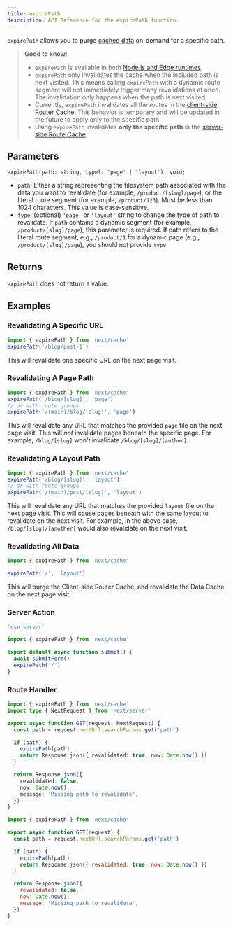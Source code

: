 ```yaml
---
title: expirePath
description: API Reference for the expirePath function.
---
```


`expirePath` allows you to purge [cached data](/docs/app/building-your-application/caching) on-demand for a specific path.

> **Good to know**:
>
> - `expirePath` is available in both [Node.js and Edge runtimes](/docs/app/building-your-application/rendering/edge-and-nodejs-runtimes).
> - `expirePath` only invalidates the cache when the included path is next visited. This means calling `expirePath` with a dynamic route segment will not immediately trigger many revalidations at once. The invalidation only happens when the path is next visited.
> - Currently, `expirePath` invalidates all the routes in the [client-side Router Cache](/docs/app/building-your-application/caching#client-side-router-cache). This behavior is temporary and will be updated in the future to apply only to the specific path.
> - Using `expirePath` invalidates **only the specific path** in the [server-side Route Cache](/docs/app/building-your-application/caching#full-route-cache).

## Parameters

```tsx
expirePath(path: string, type?: 'page' | 'layout'): void;
```

- `path`: Either a string representing the filesystem path associated with the data you want to revalidate (for example, `/product/[slug]/page`), or the literal route segment (for example, `/product/123`). Must be less than 1024 characters. This value is case-sensitive.
- `type`: (optional) `'page'` or `'layout'` string to change the type of path to revalidate. If `path` contains a dynamic segment (for example, `/product/[slug]/page`), this parameter is required. If path refers to the literal route segment, e.g., `/product/1` for a dynamic page (e.g., `/product/[slug]/page`), you should not provide `type`.

## Returns

`expirePath` does not return a value.

## Examples

### Revalidating A Specific URL

```ts
import { expirePath } from 'next/cache'
expirePath('/blog/post-1')
```

This will revalidate one specific URL on the next page visit.

### Revalidating A Page Path

```ts
import { expirePath } from 'next/cache'
expirePath('/blog/[slug]', 'page')
// or with route groups
expirePath('/(main)/blog/[slug]', 'page')
```

This will revalidate any URL that matches the provided `page` file on the next page visit. This will _not_ invalidate pages beneath the specific page. For example, `/blog/[slug]` won't invalidate `/blog/[slug]/[author]`.

### Revalidating A Layout Path

```ts
import { expirePath } from 'next/cache'
expirePath('/blog/[slug]', 'layout')
// or with route groups
expirePath('/(main)/post/[slug]', 'layout')
```

This will revalidate any URL that matches the provided `layout` file on the next page visit. This will cause pages beneath with the same layout to revalidate on the next visit. For example, in the above case, `/blog/[slug]/[another]` would also revalidate on the next visit.

### Revalidating All Data

```ts
import { expirePath } from 'next/cache'

expirePath('/', 'layout')
```

This will purge the Client-side Router Cache, and revalidate the Data Cache on the next page visit.

### Server Action

```ts filename="app/actions.ts" switcher
'use server'

import { expirePath } from 'next/cache'

export default async function submit() {
  await submitForm()
  expirePath('/')
}
```

### Route Handler

```ts filename="app/api/revalidate/route.ts" switcher
import { expirePath } from 'next/cache'
import type { NextRequest } from 'next/server'

export async function GET(request: NextRequest) {
  const path = request.nextUrl.searchParams.get('path')

  if (path) {
    expirePath(path)
    return Response.json({ revalidated: true, now: Date.now() })
  }

  return Response.json({
    revalidated: false,
    now: Date.now(),
    message: 'Missing path to revalidate',
  })
}
```

```js filename="app/api/revalidate/route.js" switcher
import { expirePath } from 'next/cache'

export async function GET(request) {
  const path = request.nextUrl.searchParams.get('path')

  if (path) {
    expirePath(path)
    return Response.json({ revalidated: true, now: Date.now() })
  }

  return Response.json({
    revalidated: false,
    now: Date.now(),
    message: 'Missing path to revalidate',
  })
}
```
